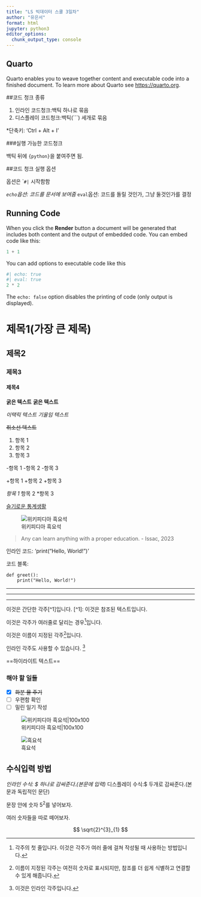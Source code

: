 ```yaml
---
title: "LS 빅데이터 스쿨 3일차"
author: "유은서"
format: html
jupyter: python3
editor_options: 
  chunk_output_type: console
---
```


## Quarto

Quarto enables you to weave together content and executable code into a finished document. To learn more about Quarto see <https://quarto.org>.

##코드 청크 종류

1. 인라인 코드청크:백틱 하나로 묶음
1. 디스플레이 코드청크:백틱(```) 세개로 묶음

*단축키: 'Ctrl + Alt + I'

###실행 가능한 코드청크

백틱 뒤에 `{python}`을 붙여주면 됨.

##코드 청크 실행 옵션

옵션은 ``#|` 시작함함

*`echo`옵션: 코드를 문서에 보여줌
*`eval`옵션: 코드를 돌릴 것인가, 그냥 둘것인가를 결정


## Running Code

When you click the **Render** button a document will be generated that includes both content and the output of embedded code. You can embed code like this:

```python
1 + 1
```

You can add options to executable code like this

```python
#| echo: true
#| eval: true
2 * 2
```

The `echo: false` option disables the printing of code (only output is displayed).

# 제목1(가장 큰 제목)
## 제목2
### 제목3
#### 제목4

**굵은 텍스트**
__굵은 텍스트__

*이택릭 텍스트*
_기울임 텍스트_

~~취소선 텍스트~~

1. 항목 1
2. 항목 2
3. 항목 3

-항목 1
-항목 2
-항목 3

+항목 1
+항목 2
+항목 3

*항목 1
*항목 2
*항목 3

[슬기로운 통계생활](https://statisticsplaybook.com/obsidian-markdown-cheatsheet)

![위키피디아 흑요석](https://upload.wikimedia.org/wikipedia/commons/thumb/8/8c/ObsidianOregon.jpg/240px-ObsidianOregon.jpg)

>Any can learn anything with a proper education.
\- Issac, 2023

인라인 코드: 'print("Hello, World!")'

코드 블록:
```
def greet():
    print("Hello, World!")
```

---
***
___


이것은 간단한 각주[^1]입니다.
[^1]: 이것은 참조된 텍스트입니다.

이것은 각주가 여러줄로 달리는 경우[^2]입니다.

[^2]: 각주의 첫 줄입니다.
  이것은 각주가 여러 줄에 걸쳐 작성될 때 사용하는 방법입니다.
  
이것은 이름이 지정된 각주[^note]입니다.

[^note]: 이름이 지정된 각주는 여전히 숫자로 표시되지만, 참조를 더 쉽게 식별하고 연결할 수 있게 해줍니다.

인라인 각주도 사용할 수 있습니다. ^[이것은 인라인 각주입니다.]

==하이라이트 텍스트==

### 해야 할 일들

- [x] ~~화분 물 주기~~
- [ ] 우편함 확인
- [ ] 밀린 일기 작성

![위키피디아 흑요석|100x100](https://upload.wikimedia.org/wikipedia/commons/thumb/8/8c/ObsidianOregon.jpg/360px-ObsidianOregon.jpg)

![흑요석](./img/image1.jpg)

## 수식입력 방법
*인라인 수식: $ 하나로 감싸준다.(본문에 입력)
*디스플레이 수식:$ 두개로 감싸준다.(본문과 독립적인 문단)

문장 안에 숫자 $5^2$를 넣어보자.

여러 숫자들을 따로 떼어보자.

$$
\sqrt{2}^{3}_{1}
$$